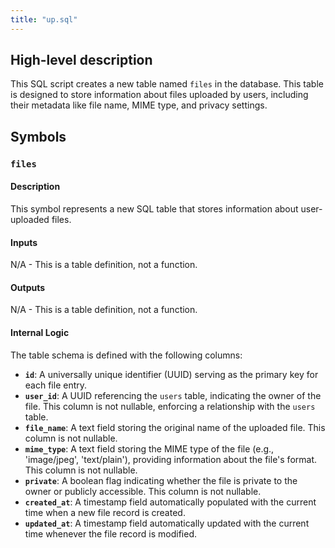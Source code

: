 ```yaml
---
title: "up.sql"
---
```


## High-level description
This SQL script creates a new table named `files` in the database. This table is designed to store information about files uploaded by users, including their metadata like file name, MIME type, and privacy settings.

## Symbols

### `files`
#### Description
This symbol represents a new SQL table that stores information about user-uploaded files.

#### Inputs
N/A - This is a table definition, not a function.

#### Outputs
N/A - This is a table definition, not a function.

#### Internal Logic
The table schema is defined with the following columns:

- **`id`**: A universally unique identifier (UUID) serving as the primary key for each file entry.
- **`user_id`**: A UUID referencing the `users` table, indicating the owner of the file. This column is not nullable, enforcing a relationship with the `users` table.
- **`file_name`**: A text field storing the original name of the uploaded file. This column is not nullable.
- **`mime_type`**: A text field storing the MIME type of the file (e.g., 'image/jpeg', 'text/plain'), providing information about the file's format. This column is not nullable.
- **`private`**: A boolean flag indicating whether the file is private to the owner or publicly accessible. This column is not nullable.
- **`created_at`**: A timestamp field automatically populated with the current time when a new file record is created.
- **`updated_at`**: A timestamp field automatically updated with the current time whenever the file record is modified. 
